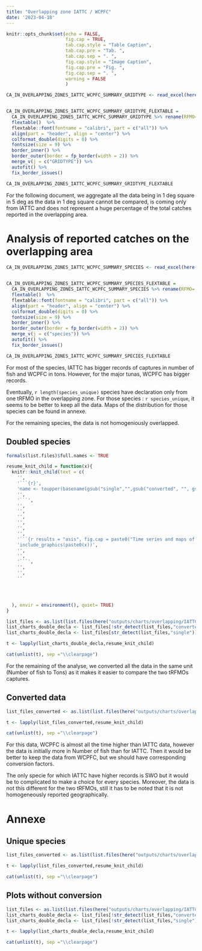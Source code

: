 ```yaml
---
title: "Overlapping zone IATTC / WCPFC"
date: '2023-04-18'
---
```


```r
knitr::opts_chunk$set(echo = FALSE, 
                      fig.cap = TRUE, 
                      tab.cap.style = "Table Caption", 
                      tab.cap.pre = "Tab. ",
                      tab.cap.sep = ". ", 
                      fig.cap.style = "Image Caption", 
                      fig.cap.pre = "Fig. ", 
                      fig.cap.sep = ". ", 
                      warning = FALSE
                      )
```



```r

CA_IN_OVERLAPPING_ZONES_IATTC_WCPFC_SUMMARY_GRIDTYPE <- read_excel(here("outputs/datasets/CA_IN_OVERLAPPING_ZONES_IATTC_WCPFC_SUMMARY_GRIDTYPE.xlsx"))


CA_IN_OVERLAPPING_ZONES_IATTC_WCPFC_SUMMARY_GRIDTYPE_FLEXTABLE = 
  CA_IN_OVERLAPPING_ZONES_IATTC_WCPFC_SUMMARY_GRIDTYPE %>% rename(RFMO= source_authority)%>%
  flextable()  %>% 
  flextable::font(fontname = "calibri", part = c("all")) %>% 
  align(part = "header", align = "center") %>% 
  colformat_double(digits = 0) %>%
  fontsize(size = 9) %>% 
  border_inner() %>% 
  border_outer(border = fp_border(width = 2)) %>% 
  merge_v(j = c("GRIDTYPE")) %>% 
  autofit() %>% 
  fix_border_issues()

CA_IN_OVERLAPPING_ZONES_IATTC_WCPFC_SUMMARY_GRIDTYPE_FLEXTABLE
```


For the following document, we aggregate all the data being in 1 deg square in 5 deg as the data in 1 deg square cannot be compared, is coming only from IATTC and does not represent a huge percentage of the total catches reported in the overlapping area.

# Analysis of reported catches on the overlapping area

```r

CA_IN_OVERLAPPING_ZONES_IATTC_WCPFC_SUMMARY_SPECIES <- read_excel(here("outputs/datasets/CA_IN_OVERLAPPING_ZONES_IATTC_WCPFC_SUMMARY_SPECIES.xslx"))


CA_IN_OVERLAPPING_ZONES_IATTC_WCPFC_SUMMARY_SPECIES_FLEXTABLE = 
  CA_IN_OVERLAPPING_ZONES_IATTC_WCPFC_SUMMARY_SPECIES %>% rename(RFMO= source_authority)%>%
  flextable()  %>% 
  flextable::font(fontname = "calibri", part = c("all")) %>% 
  align(part = "header", align = "center") %>% 
  colformat_double(digits = 0) %>%
  fontsize(size = 9) %>% 
  border_inner() %>% 
  border_outer(border = fp_border(width = 2)) %>% 
  merge_v(j = c("species")) %>% 
  autofit() %>% 
  fix_border_issues()

CA_IN_OVERLAPPING_ZONES_IATTC_WCPFC_SUMMARY_SPECIES_FLEXTABLE
```

For most of the species, IATTC has bigger records of captures in number of fish and WCPFC in tons. However, for the major tunas, WCPFC has bigger records. 

Eventually, `r length(species_unique)` species have declaration only from one tRFMO in the overlapping zone. For those species : `r species_unique`, it seems to be better to keep all the data. Maps of the distribution for those species can be found in annexe.

For the remaining species, the data is not homogeniously overlapped.

## Doubled species 

```r
formals(list.files)$full.names <- TRUE
```


```r
resume_knit_child = function(x){
  knitr::knit_child(text = c(
    '',
    '```{r}',
    'name <- toupper(basename(gsub("single","",gsub("converted", "", gsub("and", "", gsub("charts","",gsub(".png","",gsub("doubledeclaration","",gsub("_","",gsub("plots","",x))))))))))',
    '',
    '```',
    '',
    '',
    '',
    '',
    '',
    '',
    '```{r results = "asis", fig.cap = paste0("Time series and maps of captures for the species : ",name)}',
    'include_graphics(paste0(x))',
    '',
    '',
    '```',
    '',
    '',
    ''




  ), envir = environment(), quiet= TRUE)
}


```


```r

list_files <- as.list(list.files(here("outputs/charts/overlapping/IATTC_WCPFC/species_doubled")))
list_charts_double_decla <- list_files[!str_detect(list_files,"converted")]
list_charts_double_decla <- list_files[str_detect(list_files,"single")]


```



```r

t <- lapply(list_charts_double_decla,resume_knit_child)

```

```r

cat(unlist(t), sep ="\\clearpage")

```


For the remaining of the analyse, we converted all the data in the same unit (Number of fish to Tons) as it makes it easier to compare the two tRFMOs captures. 

## Converted data

```r
list_files_converted <- as.list(list.files(here("outputs/charts/overlapping/IATTC_WCPFC/species_doubled/converted")))


```



```r

t <- lapply(list_files_converted,resume_knit_child)

```

```r

cat(unlist(t), sep ="\\clearpage")

```


For this data, WCPFC is almost all the time higher than IATTC data, however the data is initially more in Number of fish than for IATTC. Then it would be better to keep the data from WCPFC, but we should have corresponding conversion factors. 

The only specie for which IATTC have higher records is SWO but it would be to complicated to make a choice for every species. Moreover, the data is not this different for the two tRFMOs, still it has to be noted that it is not homogeneously reported geographically. 







# Annexe

## Unique species

```r

list_files_converted <- as.list(list.files(here("outputs/charts/overlapping/IATTC_WCPFC/species_unique")))

```



```r

t <- lapply(list_files_converted,resume_knit_child)

```

```r

cat(unlist(t), sep ="\\clearpage")

```



## Plots without conversion

```r

list_files <- as.list(list.files(here("outputs/charts/overlapping/IATTC_WCPFC/species_doubled")))
list_charts_double_decla <- list_files[!str_detect(list_files,"converted")]
list_charts_double_decla <- list_files[!str_detect(list_files,"single")]


```



```r

t <- lapply(list_charts_double_decla,resume_knit_child)

```

```r

cat(unlist(t), sep ="\\clearpage")

```




